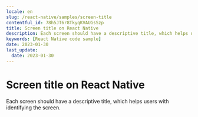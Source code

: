 ```yaml
---
locale: en
slug: /react-native/samples/screen-title
contentful_id: 78h5JT6r8TkyqKVAUGsSzp
title: Screen title on React Native
description: Each screen should have a descriptive title, which helps users with identifying the screen.
keywords: [React Native code sample]
date: 2023-01-30
last_update:
  date: 2023-01-30
---
```


# Screen title on React Native

Each screen should have a descriptive title, which helps users with identifying the screen.

<CodeSample id="screen-title" locale="en" platform="react native"/>
